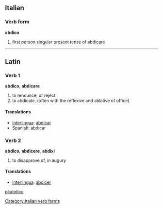 ==Italian==

===Verb form===
'''abdico'''

# [[first person singular]]  [[present tense]] of [[abdicare]]

[[Category:Italian verb forms]]

----

==Latin==

===Verb 1===
'''abdico''', '''abdicare'''
#to renounce, or reject
#to abdicate, (often with the reflexive and ablative of office)

====Translations====
*[[Interlingua]]: [[abdicar]]
*[[Spanish]]: [[abdicar]]

===Verb 2===
'''abdico''', '''abdicere''', '''abdixi'''
#to disapprove of, in augury

====Translations====
*[[Interlingua]]: [[abdicer]]

[[pl:abdico]]